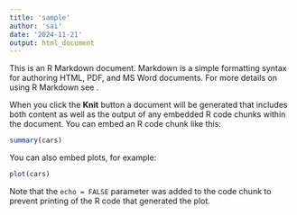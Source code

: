 ```yaml
---
title: 'sample'
author: 'sai'
date: '2024-11-21'
output: html_document
---
```


This is an R Markdown document. Markdown is a simple formatting syntax for authoring HTML, PDF, and MS Word documents. For more details on using R Markdown see .

When you click the **Knit** button a document will be generated that includes both content as well as the output of any embedded R code chunks within the document. You can embed an R code chunk like this:

```r
summary(cars)
```

You can also embed plots, for example:

```r
plot(cars)
```

Note that the `echo = FALSE` parameter was added to the code chunk to prevent printing of the R code that generated the plot.
